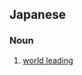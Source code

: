 ==Japanese==
{{ja-kanjitab|せ|かい|ゆう|すう|yomi=on}}

===Noun===
{{ja-noun|せかいゆうすう}}

# [[world leading]]